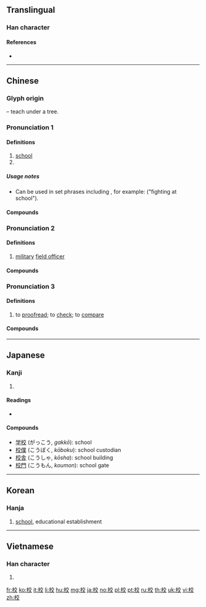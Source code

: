 ==Translingual==
{{stroke order|strokes=10}}

===Han character===
{{Han char|rn=75|rad=木|as=06|sn=10|four=40948|canj=DYCK|ids=⿰木交}}

====References====
* {{Han ref|kx=0522.250|dkj=14713|dj=0910.270|hdz=21205.080|uh=6821|ud=26657|bh=AED5|bd=44757}}

----

==Chinese==
{{zh-forms}}

===Glyph origin===
{{Han etym}}
{{Han compound|木|t1=tree|交|ls=psc|c1=s|c2=p}} – teach under a tree.

===Pronunciation 1===
{{zh-pron
|m=xiào
|c=haau6
|h=pfs=káu
|mn=hāu
|mc=1
|oc=2
|ma=
|cat=n,pn
}}

====Definitions====
{{zh-hanzi}}

# [[school]]
# {{surname|lang=zh}}

=====Usage notes=====
* Can be used in set phrases including {{zh-l|在校}}, for example: {{lang|zh|'''在校'''鬥毆}} ("fighting at school").

====Compounds====
{{zh-der|校服|校門|校董|校方|校歌|校工|校際|校紀|校刊|校歷|校旗|校企|校慶|校容|校舍|校外|校尉|校務|校訓|校園|校友|校長|校址|學校|小校|司隸校尉|大專院校|函授學校|寄宿學校|女校|專科學校|夜校|官校|學校教育|姊妹校|創校|大學院校|中校|公立學校|上校|專校|同校|劇校|將校|師範學校|分校|名譽校長|村校|母校|校規|校友會|校外教學|校園網路|校譽|暑期學校|校徽|炮兵學校|空中學校|校風|私校保險|校花|校醫|步兵學校|校園民歌|男校|校訪|校區|教會學校|校園倫理|步兵校尉|校運|校官|校隊|補習學校|西點軍校|聾啞學校|職工學校|軍校|高校|軍官學校|離校|職業學校|黨校|黌校|高等學校|貴族學校|職校|補校|巡迴學校|航空學校|警官學校|調校|軍事學校|警察學校}}

===Pronunciation 2===
{{zh-pron
|m=xiào
|c=gaau3
|mn=hāu/kàu
|mc=1
|oc=2
|dial=n
|ma=
|cat=n
}}

====Definitions====
{{zh-hanzi}}

# [[military]] [[field officer]]

====Compounds====
{{zh-der|上校|中校|少校}}

===Pronunciation 3===
{{zh-pron
|m=jiào
|c=gaau3
|h=pfs=káu
|mn=kàu/kà
|mn_note=kàu - literary; kà - vernacular
|mc=2
|oc=1
|dial=n
|ma=
|cat=v
}}

====Definitions====
{{zh-hanzi}}

# to [[proofread]]; to [[check]]; to [[compare]]

====Compounds====
{{zh-der|校對|校正|校改|校訂|校書|校勘|校讎/校雠|校準|校實|參校|校閱|讎校/雠校|女校尉|循名校實|屨校|女校書|校獵|摸金校尉|校理|校對員|戶口校正|檢校|校場|校人|比校|校本|校綴|校樣|校勘學|校稿|校點|校書郎|校讎|校計|校尉|犯而不校|讎校|考校|銖銖校量|鉤校|覆校}}

----

==Japanese==

===Kanji===
{{ja-kanji|grade=1|rs=木06}}

# {{defn|lang=ja|sort=木06}}

====Readings====
* {{ja-readings|goon=[[きょう]] (kyō), [[ぎょう]] (gyō)|kanon=[[こう]] (kō)|kun=[[かせ]] (kase)}}

====Compounds====
* [[学校]] (がっこう, ''gakkō''): school
* [[校僕]] (こうぼく, ''kōboku''): school custodian
* [[校舎]] (こうしゃ, ''kōsha''): school building
* [[校門]] (こうもん, ''koumon''): school gate

----

==Korean==

===Hanja===
{{ko-hanja|hangeul=교|rv=gyo|mr=kyo|y=kyo|eumhun=학교|ehrv=hakgyo|ehmr=hakkyo|ehy=hakqkyo}}

# [[school]], educational establishment

----

==Vietnamese==

===Han character===
{{vi-hantu|[[hiệu]], [[chò]], [[giâu]], [[giáo]], [[hào]]|rs=木06}}

# {{defn|lang=vi|sort=木06}}

[[fr:校]]
[[ko:校]]
[[it:校]]
[[li:校]]
[[hu:校]]
[[mg:校]]
[[ja:校]]
[[no:校]]
[[pl:校]]
[[pt:校]]
[[ru:校]]
[[th:校]]
[[uk:校]]
[[vi:校]]
[[zh:校]]